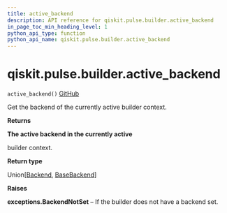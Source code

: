 ```yaml
---
title: active_backend
description: API reference for qiskit.pulse.builder.active_backend
in_page_toc_min_heading_level: 1
python_api_type: function
python_api_name: qiskit.pulse.builder.active_backend
---
```


# qiskit.pulse.builder.active\_backend

<span id="qiskit.pulse.builder.active_backend" />

`active_backend()` [GitHub](https://github.com/qiskit/qiskit/tree/stable/0.18/qiskit/pulse/builder.py "view source code")

Get the backend of the currently active builder context.

**Returns**

**The active backend in the currently active**

builder context.

**Return type**

Union\[[Backend](qiskit.providers.Backend "qiskit.providers.Backend"), [BaseBackend](qiskit.providers.BaseBackend "qiskit.providers.BaseBackend")]

**Raises**

**exceptions.BackendNotSet** – If the builder does not have a backend set.

